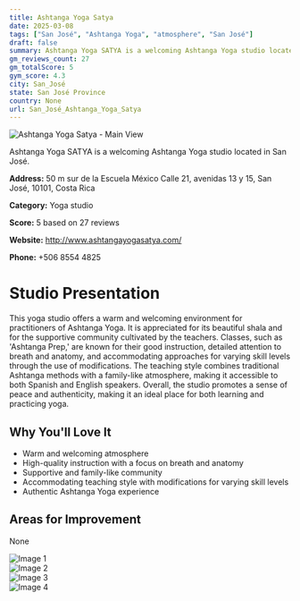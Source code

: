 ```yaml
---
title: Ashtanga Yoga Satya
date: 2025-03-08
tags: ["San José", "Ashtanga Yoga", "atmosphere", "San José"]  
draft: false
summary: Ashtanga Yoga SATYA is a welcoming Ashtanga Yoga studio located in San José.
gm_reviews_count: 27
gm_totalScore: 5
gym_score: 4.3
city: San_José
state: San José Province
country: None
url: San_José_Ashtanga_Yoga_Satya
---
```


<div className="aspect-[16/9] relative my-8">
  <img 
    src="https://lh5.googleusercontent.com/p/AF1QipPkaVYOKKy08KMINTbnq2p-qDCnLdhKKsB0ZG17=w1920-h1080-k-no"
    alt="Ashtanga Yoga Satya - Main View"
    className="object-cover absolute inset-0 w-full h-full rounded-lg"
  />
</div>

Ashtanga Yoga SATYA is a welcoming Ashtanga Yoga studio located in San José.

**Address:** 50 m sur de la Escuela México Calle 21, avenidas 13 y 15, San José, 10101, Costa Rica

**Category:** Yoga studio

**Score:** 5 based on 27 reviews

**Website:** http://www.ashtangayogasatya.com/

**Phone:** +506 8554 4825

# Studio Presentation

This yoga studio offers a warm and welcoming environment for practitioners of Ashtanga Yoga. It is appreciated for its beautiful shala and for the supportive community cultivated by the teachers. Classes, such as 'Ashtanga Prep,' are known for their good instruction, detailed attention to breath and anatomy, and accommodating approaches for varying skill levels through the use of modifications. The teaching style combines traditional Ashtanga methods with a family-like atmosphere, making it accessible to both Spanish and English speakers. Overall, the studio promotes a sense of peace and authenticity, making it an ideal place for both learning and practicing yoga.

## Why You'll Love It

- Warm and welcoming atmosphere
- High-quality instruction with a focus on breath and anatomy
- Supportive and family-like community
- Accommodating teaching style with modifications for varying skill levels
- Authentic Ashtanga Yoga experience

## Areas for Improvement

None

<div className="grid grid-cols-1 xl:grid-cols-2 gap-4 my-8">
<div className="aspect-[4/3] relative"><img src="https://lh5.googleusercontent.com/p/AF1QipOTv4AFTJGnrr_lvQzKIVVQI4cyOP75BUO9mdiv=w1920-h1080-k-no" alt="Image 1" className="object-cover absolute inset-0 w-full h-full rounded-lg" /></div>
<div className="aspect-[4/3] relative"><img src="https://lh5.googleusercontent.com/p/AF1QipPps9fWXT-xTgg5dhgRezBNwegfoz-2N__LkMHa=w1920-h1080-k-no" alt="Image 2" className="object-cover absolute inset-0 w-full h-full rounded-lg" /></div>
<div className="aspect-[4/3] relative"><img src="https://lh5.googleusercontent.com/p/AF1QipNsxy_2nW8jz9TjqKtWxgyQo5DRiKe6pxnxtUo7=w1920-h1080-k-no" alt="Image 3" className="object-cover absolute inset-0 w-full h-full rounded-lg" /></div>
<div className="aspect-[4/3] relative"><img src="https://lh5.googleusercontent.com/p/AF1QipNd3NH7JUrmLUgStjVqOQhLDhSXIsK-5YTgI0Nm=w1920-h1080-k-no" alt="Image 4" className="object-cover absolute inset-0 w-full h-full rounded-lg" /></div>
</div>